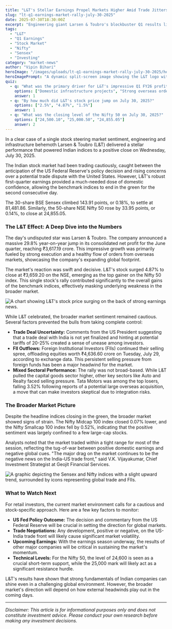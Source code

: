 ```yaml
---
title: "L&T's Stellar Earnings Propel Markets Higher Amid Trade Jitters"
slug: "lt-q1-earnings-market-rally-july-30-2025"
date: 2025-07-30T18:30:00Z
excerpt: "Engineering giant Larsen & Toubro's blockbuster Q1 results lifted the Indian stock market, but cautious sentiment prevailed due to ongoing US trade deal uncertainty and persistent FII outflows."
tags:
  - "L&T"
  - "Q1 Earnings"
  - "Stock Market"
  - "Nifty"
  - "Sensex"
  - "Investing"
category: "market-news"
author: "Vipin Bihari"
heroImage: "/images/uploads/lt-q1-earnings-market-rally-july-30-2025/hero-image.jpg"
heroImagePrompt: "A dynamic split-screen image showing the L&T logo with an upward stock chart on one side, and the BSE building with market indices on the other, symbolizing L&T's impact on the Indian stock market."
quiz:
  - q: "What was the primary driver for L&T's impressive Q1 FY26 profit growth?"
    options: ["Domestic infrastructure projects", "Strong overseas order growth", "Cost-cutting measures"]
    answer: 1
  - q: "By how much did L&T's stock price jump on July 30, 2025?"
    options: ["2.5%", "4.87%", "1.5%"]
    answer: 1
  - q: "What was the closing level of the Nifty 50 on July 30, 2025?"
    options: ["24,500.10", "25,000.50", "24,855.05"]
    answer: 2
---
```


In a clear case of a single stock steering market sentiment, engineering and infrastructure behemoth Larsen & Toubro (L&T) delivered a stellar performance that powered Indian indices to a positive close on Wednesday, July 30, 2025.

The Indian stock market had been trading cautiously, caught between the anticipation of the US Federal Reserve's policy decision and rising concerns over a potential trade dispute with the United States. However, L&T's robust first-quarter earnings provided a much-needed dose of domestic confidence, allowing the benchmark indices to end in the green for the second consecutive day.

The 30-share BSE Sensex climbed 143.91 points, or 0.18%, to settle at 81,481.86. Similarly, the 50-share NSE Nifty 50 rose by 33.95 points, or 0.14%, to close at 24,855.05.

### The L&T Effect: A Deep Dive into the Numbers

The day's undisputed star was Larsen & Toubro. The company announced a massive 29.8% year-on-year jump in its consolidated net profit for the June quarter, reaching ₹3,617.19 crore. This impressive growth was primarily fueled by strong execution and a healthy flow of orders from overseas markets, showcasing the company's expanding global footprint.

The market's reaction was swift and decisive. L&T's stock surged 4.87% to close at ₹3,659.20 on the NSE, emerging as the top gainer on the Nifty 50 index. This single stock's rally contributed significantly to the overall gains of the benchmark indices, effectively masking underlying weakness in the broader market.

![A chart showing L&T's stock price surging on the back of strong earnings news.](/images/uploads/lt-q1-earnings-market-rally-july-30-2025/lt-stock-performance.png)

While L&T celebrated, the broader market sentiment remained cautious. Several factors prevented the bulls from taking complete control:

*   **Trade Deal Uncertainty:** Comments from the US President suggesting that a trade deal with India is not yet finalized and hinting at potential tariffs of 20-25% created a sense of unease among investors.
*   **FII Outflows:** Foreign Institutional Investors (FIIs) continued their selling spree, offloading equities worth ₹4,636.60 crore on Tuesday, July 29, according to exchange data. This persistent selling pressure from foreign funds has been a major headwind for the market.
*   **Mixed Sectoral Performance:** The rally was not broad-based. While L&T pulled the capital goods sector higher, other key sectors like Auto and Realty faced selling pressure. Tata Motors was among the top losers, falling 3.52% following reports of a potential large overseas acquisition, a move that can make investors skeptical due to integration risks.

### The Broader Market Picture

Despite the headline indices closing in the green, the broader market showed signs of strain. The Nifty Midcap 100 index closed 0.07% lower, and the Nifty Smallcap 100 index fell by 0.52%, indicating that the positive sentiment was largely confined to a few large-cap stocks.

Analysts noted that the market traded within a tight range for most of the session, reflecting the tug-of-war between positive domestic earnings and negative global cues. "The major drag on the market continues to be the negative news on the India-US trade front," said V.K. Vijayakumar, Chief Investment Strategist at Geojit Financial Services.

![A graphic depicting the Sensex and Nifty indices with a slight upward trend, surrounded by icons representing global trade and FIIs.](/images/uploads/lt-q1-earnings-market-rally-july-30-2025/market-overview.png)

### What to Watch Next

For retail investors, the current market environment calls for a cautious and stock-specific approach. Here are a few key factors to monitor:

*   **US Fed Policy Outcome:** The decision and commentary from the US Federal Reserve will be crucial in setting the direction for global markets.
*   **Trade Negotiations:** Any development, positive or negative, on the US-India trade front will likely cause significant market volatility.
*   **Upcoming Earnings:** With the earnings season underway, the results of other major companies will be critical in sustaining the market's momentum.
*   **Technical Levels:** For the Nifty 50, the level of 24,600 is seen as a crucial short-term support, while the 25,000 mark will likely act as a significant resistance hurdle.

L&T's results have shown that strong fundamentals of Indian companies can shine even in a challenging global environment. However, the broader market's direction will depend on how external headwinds play out in the coming days.

---
*Disclaimer: This article is for informational purposes only and does not constitute investment advice. Please conduct your own research before making any investment decisions.*